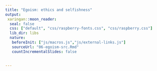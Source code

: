 ```yaml
---
title: "Egoism: ethics and selfishness"
output:
 xaringan::moon_reader:
  seal: false
  css: ["default", "css/raspberry-fonts.css", "css/raspberry.css"]
  lib_dir: libs
  nature:
   beforeInit: ["js/macros.js","js/external-links.js"] 
   sourceUrl: "06-egoism-src.Rmd"
   countIncrementalSlides: false
   
   
---
```

